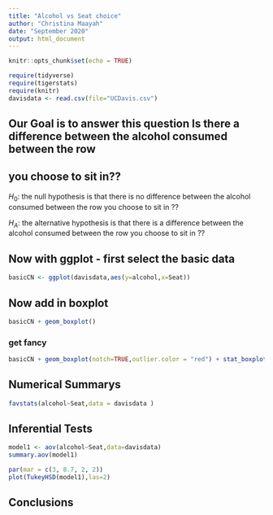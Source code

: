 ```yaml
---
title: "Alcohol vs Seat choice"
author: "Christina Maayah"
date: "September 2020"
output: html_document
---
```


```r
knitr::opts_chunk$set(echo = TRUE)
```

```r
require(tidyverse)
require(tigerstats)
require(knitr)
davisdata <- read.csv(file="UCDavis.csv")
```

## Our Goal is to answer this question Is there a difference between the alcohol consumed between the row
## you choose to sit in??

$H_0$: the null hypothesis is that there is no difference between the alcohol consumed between the row you choose to sit in ??

$H_A$: the alternative hypothesis is that there is a difference between the alcohol consumed between the row you choose to sit in ?? 


## Now with ggplot - first select the basic data

```r
basicCN <- ggplot(davisdata,aes(y=alcohol,x=Seat))
```
## Now add in boxplot

```r
basicCN + geom_boxplot()
```
  
  
### get fancy  

```r
basicCN + geom_boxplot(notch=TRUE,outlier.color = "red") + stat_boxplot(geom ='errorbar') + labs(title="Fancy notch boxplot \n with 2 lines")
```

## Numerical Summarys 

```r
favstats(alcohol~Seat,data = davisdata )
```

## Inferential Tests

```r
model1 <- aov(alcohol~Seat,data=davisdata)
summary.aov(model1)
```


```r
par(mar = c(3, 8.7, 2, 2))
plot(TukeyHSD(model1),las=2)
```




## Conclusions


